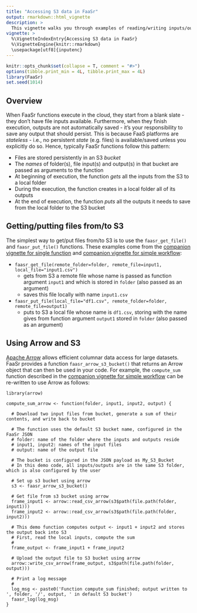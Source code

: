 ```yaml
---
title: "Accessing S3 data in FaaSr"
output: rmarkdown::html_vignette
description: >
  This vignette walks you through examples of reading/writing inputs/outputs from your FaaSr workflow using S3 and Arrow.
vignette: >
  %\VignetteIndexEntry{Accessing S3 data in FaaSr}
  %\VignetteEngine{knitr::rmarkdown}
  \usepackage[utf8]{inputenc}
---
```


```r
knitr::opts_chunk$set(collapse = T, comment = "#>")
options(tibble.print_min = 4L, tibble.print_max = 4L)
library(FaaSr)
set.seed(1014)
```

## Overview

When FaaSr functions execute in the cloud, they start from a blank slate - they don't have file inputs available. 
Furthermore, when they finish execution, outputs are not automatically saved - it's your responsibility to save any output that should persist.
This is because FaaS platforms are *stateless* - i.e., no persistent *state* (e.g. files) is available/saved unless you explicitly do so.
Hence, typically FaaSr functions follow this pattern:

- Files are stored persistently in an S3 *bucket*
- The *names* of folder(s), file input(s) and output(s) in that bucket are passed as arguments to the function
- At beginning of execution, the function *gets* all the inputs from the S3 to a local folder
- During the execution, the function creates in a local folder all of its outputs
- At the end of execution, the function *puts* all the outputs it needs to save from the local folder to the S3 bucket

## Getting/putting files from/to S3

The simplest way to get/put files from/to S3 is to use the `faasr_get_file()` and `faasr_put_file()` functions. 
These examples come from the [companion vignette for single function](singlefunction.html) and [companion vignette for simple workflow](twofunctionworkflow.html):

- `faasr_get_file(remote_folder=folder, remote_file=input1, local_file="input1.csv")`
  - gets from S3 a remote file whose name is passed as function argument `input1` and which is stored in `folder` (also passed as an argument)
  - saves this file locally with name `input1.csv`
- `faasr_put_file(local_file="df1.csv", remote_folder=folder, remote_file=output1)`
  - puts to S3 a local file whose name is `df1.csv`, storing with the name gives from function argument `output1` stored in `folder` (also passed as an argument)

## Using Arrow and S3

[Apache Arrow](https://arrow.apache.org/) allows efficient columnar data access for large datasets.
FaaSr provides a function `faasr_arrow_s3_bucket()` that returns an Arrow object that can then be used in your code.
For example, the `compute_sum` function described in the [companion vignette for simple workflow](twofunctionworkflow.html) can be re-written to use Arrow as follows:

```{}
library(arrow)

compute_sum_arrow <- function(folder, input1, input2, output) {

  # Download two input files from bucket, generate a sum of their contents, and write back to bucket

  # The function uses the default S3 bucket name, configured in the FaaSr JSON 
  # folder: name of the folder where the inputs and outputs reside
  # input1, input2: names of the input files
  # output: name of the output file
  
  # The bucket is configured in the JSON payload as My_S3_Bucket
  # In this demo code, all inputs/outputs are in the same S3 folder, which is also configured by the user

  # Set up s3 bucket using arrow
  s3 <- faasr_arrow_s3_bucket()

  # Get file from s3 bucket using arrow
  frame_input1 <- arrow::read_csv_arrow(s3$path(file.path(folder, input1)))
  frame_input2 <- arrow::read_csv_arrow(s3$path(file.path(folder, input2)))
  
  # This demo function computes output <- input1 + input2 and stores the output back into S3
  # First, read the local inputs, compute the sum
  #
  frame_output <- frame_input1 + frame_input2

  # Upload the output file to S3 bucket using arrow
  arrow::write_csv_arrow(frame_output, s3$path(file.path(folder, output)))

  # Print a log message
  # 
  log_msg <- paste0('Function compute_sum finished; output written to ', folder, '/', output, ' in default S3 bucket')
  faasr_log(log_msg)
}	
```


